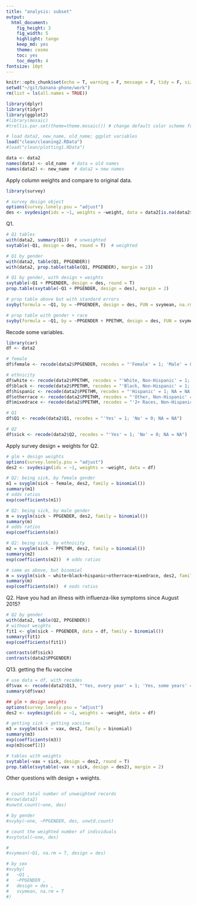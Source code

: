 ```yaml
---
title: "analysis: subset"
output: 
  html_document:
    fig_height: 3
    fig_width: 5
    highlight: tango
    keep_md: yes
    theme: cosmo
    toc: yes
    toc_depth: 4
fontsize: 10pt
---
```


```r
knitr::opts_chunk$set(echo = T, warning = F, message = F, tidy = F, size = "small")
setwd("~/git/banana-phone/work")
rm(list = ls(all.names = TRUE))

library(dplyr)
library(tidyr)
library(ggplot2)
#library(mosaic)
#trellis.par.set(theme=theme.mosaic()) # change default color scheme for lattice
```

```r
# load data2, new_name, old_name; ggplot variables
load("clean/cleaning2.RData")
#load("clean/plotting1.RData")

data <- data2
names(data) <- old_name  # data = old names
names(data2) <- new_name  # data2 = new names
```

Apply column weights and compare to original data.

```r
library(survey)

# survey design object
options(survey.lonely.psu = "adjust")
des <- svydesign(ids = ~1, weights = ~weight, data = data2[is.na(data2$weight) == F, ])

```

Q1.

```r
# Q1 tables
with(data2, summary(Q1))  # unweighted
svytable(~Q1, design = des, round = T)  # weighted

# Q1 by gender
with(data2, table(Q1, PPGENDER))
with(data2, prop.table(table(Q1, PPGENDER), margin = 2))

# Q1 by gender, with design + weights
svytable(~Q1 + PPGENDER, design = des, round = T)
prop.table(svytable(~Q1 + PPGENDER, design = des), margin = 2)

# prop table above but with standard errors
svyby(formula = ~Q1, by = ~PPGENDER, design = des, FUN = svymean, na.rm = T)

# prop table with gender + race
svyby(formula = ~Q1, by = ~PPGENDER + PPETHM, design = des, FUN = svymean, na.rm = T)
```

Recode some variables.

```r
library(car)
df <- data2

# female
df$female <- recode(data2$PPGENDER, recodes = "'Female' = 1; 'Male' = 0")

# ethnicity
df$white <- recode(data2$PPETHM, recodes = "'White, Non-Hispanic' = 1; NA = NA; else = 0")
df$black <- recode(data2$PPETHM, recodes = "'Black, Non-Hispanic' = 1; NA = NA; else = 0")
df$hispanic <- recode(data2$PPETHM, recodes = "'Hispanic' = 1; NA = NA; else = 0")
df$otherrace <- recode(data2$PPETHM, recodes = "'Other, Non-Hispanic' = 1; NA = NA; else = 0")
df$mixedrace <- recode(data2$PPETHM, recodes = "'2+ Races, Non-Hispanic' = 1; NA = NA; else = 0")

# Q1
df$Q1 <- recode(data2$Q1, recodes = "'Yes' = 1; 'No' = 0; NA = NA")

# Q2
df$sick <- recode(data2$Q2, recodes = "'Yes' = 1; 'No' = 0; NA = NA")
```

Apply survey design + weights for Q2.

```r
# glm + design weights
options(survey.lonely.psu = "adjust")
des2 <- svydesign(ids = ~1, weights = ~weight, data = df)

# Q2: being sick, by female gender
m1 = svyglm(sick ~ female, des2, family = binomial())
summary(m1)
# odds ratios
exp(coefficients(m1))

# Q2: being sick, by male gender
m = svyglm(sick ~ PPGENDER, des2, family = binomial())
summary(m)
# odds ratios
exp(coefficients(m))

# Q2: being sick, by ethnicity
m2 = svyglm(sick ~ PPETHM, des2, family = binomial())
summary(m2)
exp(coefficients(m2))  # odds ratios

# same as above, but binomial
m = svyglm(sick ~ white+black+hispanic+otherrace+mixedrace, des2, family = binomial())
summary(m)
exp(coefficients(m))  # oods ratios

```

Q2. Have you had an illness with influenza-like symptoms since August 2015?

```r
# Q2 by gender
with(data2, table(Q2, PPGENDER))
# without weights
fit1 <- glm(sick ~ PPGENDER, data = df, family = binomial())
summary(fit1)
exp(coefficients(fit1))

contrasts(df$sick)
contrasts(data2$PPGENDER)
```

Q13. getting the flu vaccine

```r
# use data = df, with recodes
df$vax <- recode(data2$Q13, "'Yes, every year' = 1; 'Yes, some years' = 1; NA = NA; else = 0")
summary(df$vax)

## glm + design weights
options(survey.lonely.psu = "adjust")
des2 <- svydesign(ids = ~1, weights = ~weight, data = df)

# getting sick ~ getting vaccine
m3 = svyglm(sick ~ vax, des2, family = binomial)
summary(m3)
exp(coefficients(m3))
exp(m3$coef[2])

# tables with weights
svytable(~vax + sick, design = des2, round = T)
prop.table(svytable(~vax + sick, design = des2), margin = 2)


```

Other questions with design + weights.

```r





```


```r
# count total number of unweighted records
#nrow(data2)
#unwtd.count(~one, des)

# by gender
#svyby(~one, ~PPGENDER, des, unwtd.count)

# count the weighted number of individuals
#svytotal(~one, des)

#
#svymean(~Q1, na.rm = T, design = des)

# by sex
#svyby(
#	~Q1 ,
#	~PPGENDER ,
#	design = des ,
#	svymean, na.rm = T
#)

```



